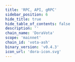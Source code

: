 ```yaml
---
title: 'RPC, API, gRPC'
sidebar_position: 6
hide_title: true
hide_table_of_contents: false
description: ''
chain_name: 'DoraVota'
scope: 'mainnet'
chain_id: 'vota-ash'
binary_version: 'v0.4.3'
icon_url: 'dora-icon.svg'
---
```



<PageTitle
  iconUrl="img/dora-icon.svg"
  title="DoraVota NODERS Public Endpoints"
  chainId="vota-ash"
  version="v0.4.3"
/>

<Endpoints
  api="https://dora-api.noders.services"
  rpc="https://dora-rpc.noders.services"
  grpc="dora-grpc.noders.services:443"
  jsonRpc=""
/>